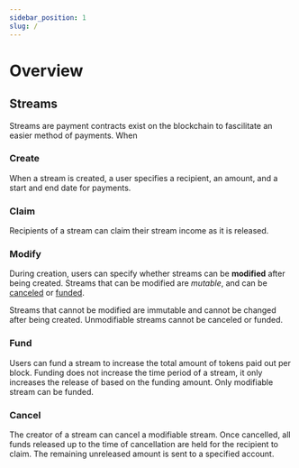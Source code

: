 ```yaml
---
sidebar_position: 1
slug: /
---
```


# Overview 

## Streams

Streams are payment contracts exist on the blockchain to fascilitate an easier method of payments. When 

### Create

When a stream is created, a user specifies a recipient, an amount, and a start and end date for payments.

### Claim

Recipients of a stream can claim their stream income as it is released. 

### Modify

During creation, users can specify whether streams can be **modified** after being created. Streams that can be modified are *mutable*, and can be [canceled](#cancel) or [funded](#fund). 

Streams that cannot be modified are immutable and cannot be changed after being created. Unmodifiable streams cannot be canceled or funded.  


### Fund

Users can fund a stream to increase the total amount of tokens paid out per block. Funding does not increase the time period of a stream, it only increases the release of based on the funding amount. Only modifiable stream can be funded. 

### Cancel

The creator of a stream can cancel a modifiable stream. Once cancelled, all funds released up to the time of cancellation are held for the recipient to claim. The remaining unreleased amount is sent to a specified account. 

